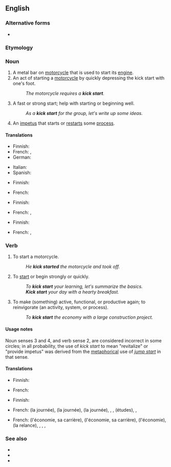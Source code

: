 {{also|kickstart|kick-start}}
==English==
{{wikipedia}}

===Alternative forms===
* {{l|en|kick-start}}

===Etymology===
{{compound|en|kick|start}}

===Noun===
{{en-noun|kick starts}}

# A metal bar on [[motorcycle]] that is used to start its [[engine]].
# An act of starting a [[motorcycle]] by quickly depressing the kick start with one's foot.
#: ''The motorcycle requires a '''kick start'''.''
# A fast or strong start; help with starting or beginning well.
#: ''As a '''kick start''' for the group, let's write up some ideas.''
# An [[impetus]] that starts or [[restart]]s some [[process]].

====Translations====
{{trans-top|metal bar on motorcycle|1}}
* Finnish: {{t|fi|käynnistyspoljin}}
* French: {{t|fr|démarreur au pied|m}}, {{t|fr|pédale de mise en marche|m}}
* German: {{t|de|Kickstarter|m}}
{{trans-mid}}
* Italian: {{t|it|impianto di avviamento|m}}
* Spanish: {{t|es|pedal de arranque|m}}
{{trans-bottom}}

{{trans-top|act of starting a motorcycle|2}}
* Finnish: {{t|fi|käynnistyspotku}}
{{trans-mid}}
* French: {{t|fr|démarrage au kick|m}}
{{trans-bottom}}

{{trans-top|fast or strong start|3}}
* Finnish: {{t|fi|käynnistyspotku}}
{{trans-mid}}
* French: {{t|fr|début en beauté|m}}, {{t|fr|démarrage du bon pied|m}}
{{trans-bottom}}

{{trans-top|impetus that starts a process|4}}
* Finnish: {{t+|fi|käynnistys}}
{{trans-mid}}
* French: {{t+|fr|coup de fouet}}, {{t+|fr|relance}}
{{trans-bottom}}

===Verb===
{{en-verb}}

# {{lb|en|transitive}} To start a motorcycle.
#: ''He '''kick started''' the motorcycle and took off.''
# {{lb|en|transitive}} To [[start]] or begin strongly or quickly.
#: ''To '''kick start''' your learning, let's summarize the basics.''
#: '''''Kick start''' your day with a hearty breakfast.''
# {{lb|en|transitive}} To make (something) active, functional, or productive again; to reinvigorate (an activity, system, or process).
#: ''To '''kick start''' the economy with a large construction project.''

====Usage notes====
Noun senses 3 and 4, and verb sense 2, are considered incorrect in some circles; in all probability, the use of ''kick start'' to mean "revitalize" or "provide impetus" was derived from the [[metaphor]]ical use of ''[[jump start]]'' in that sense.

====Translations====
{{trans-top|to start a motorcycle}}
* Finnish: {{t|fi|[[polkaista]] [[käyntiin]]}}
{{trans-mid}}
* French: {{t|fr|démarrer au kick}}
{{trans-bottom}}

{{trans-top|to start or begin strongly}}
* Finnish: {{t|fi|[[polkaista]] [[käyntiin]]}}
{{trans-mid}}
* French: {{t|fr|démarrer en beauté}} (la journée), {{t|fr|démarrer du bon pied}} (la journée), {{t|fr|bien commencer}} (la journée), {{t|fr|commencer en beauté}}, {{t+|fr|lancer}}, {{t|fr|stimuler la conduite de}} (études), {{t+|fr|déclencher}}, {{t+|fr|entamer}}
{{trans-bottom}}

{{trans-top|to make (something) active, functional, or productive again; to reinvigorate (an activity, system, or process).}}
* French: {{t+|fr|relancer}} (l'économie, sa carrière), {{t|fr|donner un coup de fouet à}} (l'économie, sa carrière), {{t|fr|faire redémarrer}} (l'économie), {{t|fr|donner un coup de pouce à}} (la relance), {{t|fr|donner un coup d'accélérateur à}}, {{t+|fr|stimuler}}, {{t|fr|insuffler un dynamisme nouveau à}}, {{t|fr|donner une forte impulsion à}}
{{trans-mid}}
{{trans-bottom}}

===See also===
* {{l|en|head start}}
* {{l|en|jump start}}
* {{l|en|kick off}}